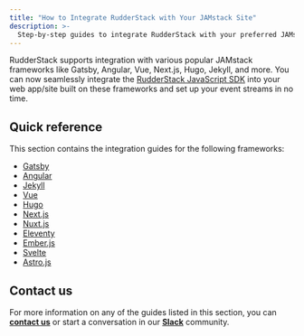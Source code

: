 ```yaml
---
title: "How to Integrate RudderStack with Your JAMstack Site"
description: >-
  Step-by-step guides to integrate RudderStack with your preferred JAMstack site.
---
```


RudderStack supports integration with various popular JAMstack frameworks like Gatsby, Angular, Vue, Next.js, Hugo, Jekyll, and more. You can now seamlessly integrate the [RudderStack JavaScript SDK](https://www.rudderstack.com/docs/stream-sources/rudderstack-sdk-integration-guides/rudderstack-javascript-sdk/) into your web app/site built on these frameworks and set up your event streams in no time.

## Quick reference

This section contains the integration guides for the following frameworks:

 <ul>
 <li> <a class="pageRef" href="https://rudderstack.com/docs/user-guides/how-to-guides/rudderstack-jamstack-integration/rudderstack-gatsby-integration/"> Gatsby </a></li>
 
 <li> <a class="pageRef" href="https://rudderstack.com/docs/user-guides/how-to-guides/rudderstack-jamstack-integration/rudderstack-angular-integration/"> Angular </a></li>
    
 <li> <a class="pageRef" href="https://rudderstack.com/docs/user-guides/how-to-guides/rudderstack-jamstack-integration/rudderstack-jekyll-integration/"> Jekyll </a></li>
       
 <li> <a class="pageRef" href="https://rudderstack.com/docs/user-guides/how-to-guides/rudderstack-jamstack-integration/rudderstack-vue-integration/"> Vue </a></li>
          
 <li> <a class="pageRef" href="https://rudderstack.com/docs/user-guides/how-to-guides/rudderstack-jamstack-integration/rudderstack-hugo-integration/"> Hugo </a></li>
    <li> <a class="pageRef" href="https://rudderstack.com/docs/user-guides/how-to-guides/rudderstack-jamstack-integration/rudderstack-nextjs-integration/"> Next.js </a></li>
       
 <li> <a class="pageRef" href="https://rudderstack.com/docs/user-guides/how-to-guides/rudderstack-jamstack-integration/rudderstack-nuxtjs-integration/"> Nuxt.js </a></li>
          
 <li> <a class="pageRef" href="https://rudderstack.com/docs/user-guides/how-to-guides/rudderstack-jamstack-integration/rudderstack-eleventy-integration/"> Eleventy </a></li>
            
   <li> <a class="pageRef" href="https://rudderstack.com/docs/user-guides/how-to-guides/rudderstack-jamstack-integration/rudderstack-ember-integration/
"> Ember.js </a></li>
          
 <li> <a class="pageRef" href="https://rudderstack.com/docs/user-guides/how-to-guides/rudderstack-jamstack-integration/rudderstack-svelte-integration/"> Svelte </a></li>  
            <li> <a class="pageRef" href="https://rudderstack.com/docs/user-guides/how-to-guides/rudderstack-jamstack-integration/rudderstack-astro-integration/"> Astro.js </a></li> 
            </ul>

## Contact us

For more information on any of the guides listed in this section, you can [**contact us**](mailto:%20docs@rudderstack.com) or start a conversation in our [**Slack**](https://rudderstack.com/join-rudderstack-slack-community) community.
